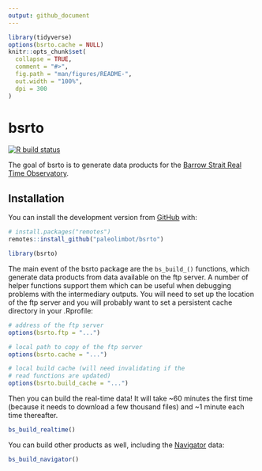 ```yaml
---
output: github_document
---
```


<!-- README.md is generated from README.Rmd. Please edit that file -->

```r
library(tidyverse)
options(bsrto.cache = NULL)
knitr::opts_chunk$set(
  collapse = TRUE,
  comment = "#>",
  fig.path = "man/figures/README-",
  out.width = "100%",
  dpi = 300
)
```

# bsrto

<!-- badges: start -->
[![R build status](https://github.com/paleolimbot/bsrto/workflows/R-CMD-check/badge.svg)](https://github.com/paleolimbot/bsrto/actions)
<!-- badges: end -->

The goal of bsrto is to generate data products for the [Barrow Strait Real Time Observatory](https://noise.phys.ocean.dal.ca/barrow/).

## Installation

You can install the development version from [GitHub](https://github.com/) with:

``` r
# install.packages("remotes")
remotes::install_github("paleolimbot/bsrto")
```

```r
library(bsrto)
```

The main event of the bsrto package are the `bs_build_()` functions, which generate data products from data available on the ftp server. A number of helper functions support them which can be useful when debugging problems with the intermediary outputs. You will need to set up the location of the ftp server and you will probably want to set a persistent cache directory in your .Rprofile:

``` r
# address of the ftp server
options(bsrto.ftp = "...")

# local path to copy of the ftp server
options(bsrto.cache = "...")

# local build cache (will need invalidating if the
# read functions are updated)
options(bsrto.build_cache = "...")
```

Then you can build the real-time data! It will take ~60 minutes the first time (because it needs to download a few thousand files) and ~1 minute each time thereafter.

``` r
bs_build_realtime()
```

You can build other products as well, including the [Navigator](https://navigator.oceansdata.ca/) data:

``` r
bs_build_navigator()
```
